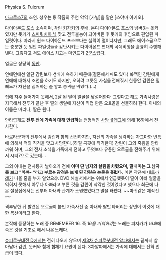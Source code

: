 Physica S. Fulcrum

[[마크로스7]]의 조연. 성우는 동 작품의 주연 악역 [가빌]을 맡은 [스야마 아키오].

[[다이아몬드 포스]] 소속이며, [[감린 키자키]]의 [[후배]]. 본디 다이아몬드 포스의 넘버3는 돗커였지만 돗커가 [[스피릿치아 빔]] 맞고 전투불능이 되어버린 후 돗커의 후임으로 편입된 파일럿이다. 따라서 원조 다이아몬드 포스보다는 실력이 떨어지지만, 그래도 에이스급으로는 충분한 듯 일반 파일럿들을 감탄시키는 다이아몬드 편대의 곡예비행을 훌륭히 수행해낸다. 그렇다고 쳐도 에이스 치고는 마인드가 [[2군]]스럽다.

얼굴은 상당히 [[동안]].

연애면에선 일단 감린보다 선배에 속하기 때문에(결혼해서 애도 있다) 쑥맥인 감린에게 연애에 대해서 조언을 하기도 하지만, 오히려 그릇된 사실을 전해줘서 한동안 감린은 밀레느가 자신을 싫어하는 줄 알고 충격을 먹었다.(…)

집에 자주 들어가지 못해서, 2살 된 딸이 얼굴을 낯설어한다. 그렇다고 해도 가족사랑은 지극해서 전투가 끝난 후 딸의 생일에 자신이 직접 만든 오르골을 선물하려 한다.
아내의 이름은 마리나, 딸은 웬디.

안타깝게도 '''전투 전에 가족에 대해 언급하는''' 전형적인 [[사망 플래그]]에 의해 16화에서 전사한다.

바로타군과의 전투에서 감린과 함께 선전하지만, 자신의 가족을 생각하는 자그마한 빈틈에 의해서 적의 직격을 맞고 사망한다.(하필 콕핏에 직격한다) 감린이 그의 죽음을 안타까워 하며, 그의 전사 소식을 가족에게 전하고 무엇보다 유품인 오르골을 전해주기 위해서 시티7으로 갔는데...

그의 아내는 전사통지 날아오기 전에 '''이미 딴 남자와 살림을 차렸으며, 딸내미는 그 남자를 보고 "아빠~"라고 부르는 광경을 보게 된 감린은 눈물을 흘렸다.''' 이런 작품에 [[네토라레]]가 나올 줄을 누가 알았으랴. DVD 해설서에서는 위에서 언급했듯이 딸이 아빠 얼굴을 익히지 못해서 아무나 아빠라고 부른 것을 감린이 착각한 것이었다고 했으나 최근에 나온 설정집에서는 전부터 아내와 관계가 소원했었다고 말을 바꿨다. ~~마귀같은 제작진~~

격추당한 뒤 발견된 오르골에 붙인 가족사진 중 아내와 딸만 타버리는 장면이 이것에 대한 복선이라고 한다.

본작에 등장하는 노래 중 REMEMBER 16. 즉 ''16을 기억하라''는 노래는 피지카가 ''16화''에 죽은 것을 기초로 해서 나온 노래다.

[[슈퍼로봇대전 D]]에서는 전혀 나오지 않으며 [[제3차 슈퍼로봇대전 알파]]에서는 끝까지 살아남아 감린, 돗커와 함께 합체기 요원이 된다. 3차알파에서는 가족에 대해서는 전혀 언급이 없다.

